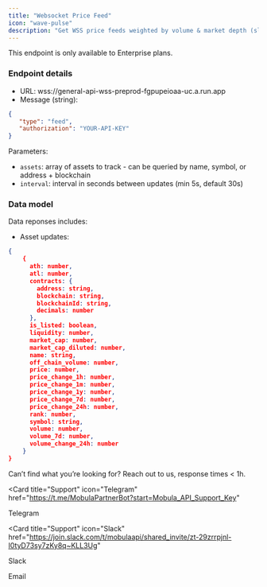 ```yaml
---
title: "Websocket Price Feed"
icon: "wave-pulse"
description: "Get WSS price feeds weighted by volume & market depth (slippage)"
---
```


<Tip> This endpoint is only available to Enterprise plans. </Tip>

### Endpoint details

- URL: wss://general-api-wss-preprod-fgpupeioaa-uc.a.run.app
- Message (string):

```json
{
   "type": "feed",
   "authorization": "YOUR-API-KEY"
}
```

Parameters:

- `assets`: array of assets to track - can be queried by name, symbol, or address + blockchain
- `interval`: interval in seconds between updates (min 5s, default 30s)

### Data model

Data reponses includes:

- Asset updates:

```json
{
    {
      ath: number,
      atl: number,
      contracts: {
        address: string,
        blockchain: string,
        blockchainId: string,
        decimals: number
      },
      is_listed: boolean,
      liquidity: number,
      market_cap: number,
      market_cap_diluted: number,
      name: string,
      off_chain_volume: number,
      price: number,
      price_change_1h: number,
      price_change_1m: number,
      price_change_1y: number,
      price_change_7d: number,
      price_change_24h: number,
      rank: number,
      symbol: string,
      volume: number,
      volume_7d: number,
      volume_change_24h: number
    }
}
```

Can’t find what you’re looking for? Reach out to us, response times < 1h.

<CardGroup>

<Card
  title="Support"
  icon="Telegram"
  href="https://t.me/MobulaPartnerBot?start=Mobula_API_Support_Key"
>
  Telegram
</Card>

<Card
  title="Support"
  icon="Slack"
  href="https://join.slack.com/t/mobulaapi/shared_invite/zt-29zrrpjnl-I0tyD73sy7zKy8q~KLL3Ug"
>
  Slack
</Card>

<Card title="Need help?" icon="envelope" href="mailto:contact@mobulalabs.org">
  Email
</Card>

</CardGroup>
